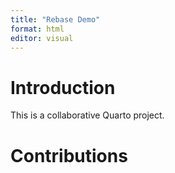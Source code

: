```yaml
---
title: "Rebase Demo"
format: html
editor: visual
---
```


# Introduction

This is a collaborative Quarto project.

# Contributions

<!-- Student sections will go here -->